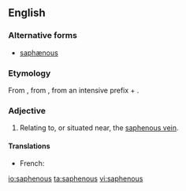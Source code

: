 ==English==
===Alternative forms===
* [[saphænous]]

===Etymology===
From {{etyl|ar}} {{term|صافن|tr=ṣāfin||the saphenous veins of the leg|lang=ar}}, from {{etyl|grc}} {{term|σαφηνής||plain, visible|lang=grc|sc=polytonic}}, from {{term|σα-||lang=grc|sc=polytonic}} an intensive prefix + {{term|φαίνεσθαι||to show, appear|lang=grc|sc=polytonic}}.

===Adjective===
{{en-adj|-}}

# {{anatomy}} Relating to, or situated near, the [[saphenous vein]].

====Translations====
{{trans-top|}}
* French: {{t+|fr|saphène}}
{{trans-mid}}
{{trans-bottom}}

[[io:saphenous]]
[[ta:saphenous]]
[[vi:saphenous]]